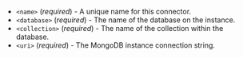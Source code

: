 - `<name>` (_required_) - A unique name for this connector.
- `<database>` (_required_) - The name of the database on the instance.
- `<collection>` (_required_) - The name of the collection within the database.
- `<uri>` (_required_) - The MongoDB instance connection string.